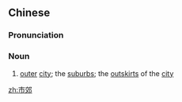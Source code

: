 ==Chinese==
{{zh-forms}}

===Pronunciation===
{{zh-pron
|m=shìjiāo
|c=si5 gaau1
|mn=qz:chhǐ-kau/tw,xm,zz:chhī-kau
|cat=n
}}

===Noun===
{{zh-noun}}

# [[outer]] [[city]]; the [[suburb]]s; the [[outskirts]] of the [[city]]

[[zh:市郊]]
